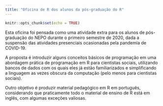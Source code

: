 ```yaml
---
title: "Oficina de R dos alunos da pós-graduação do R"
---
```


```r
knitr::opts_chunk$set(echo = TRUE)
```

Esta oficina foi pensada como uma atividade extra para os alunos de pós-graduação do NEPO durante o primeiro semestre de 2020, dada a suspensão das atividades presenciais ocasionadas pela pandemia de COVID-19.

A proposta é introduzir alguns conceitos básicos de programação em uma abordagem prática de programação em R para cientistas sociais, utilizando bancos de dados com os quais eles já estão familiarizados e simplificando a linguagem as vezes obscura da computação (pelo menos para cientistas sociais).

Outro objetivo é produzir material pedagógico em R em português, considerando que praticamente todo o material de ensino de R está em inglês, com algumas exceções valiosas.